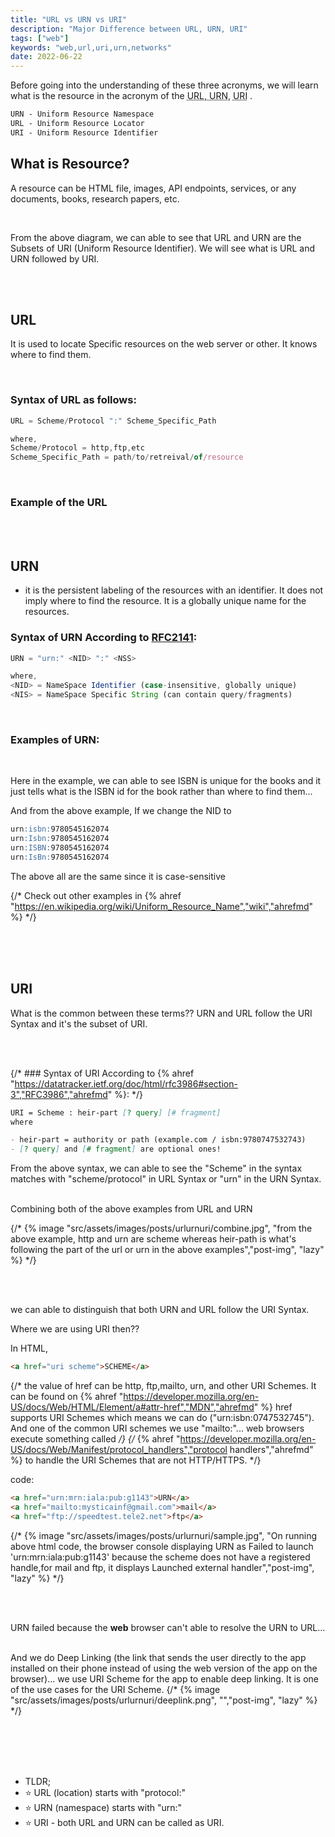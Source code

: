 ```yaml
---
title: "URL vs URN vs URI"
description: "Major Difference between URL, URN, URI"
tags: ["web"]
keywords: "web,url,uri,urn,networks"
date: 2022-06-22
---
```



Before going into the understanding of these three acronyms, we will learn what is the resource in the acronym of the <abbr title="Uniform Resource Locator">URL</abbr>,<abbr title="Uniform Resource Namespace"> URN</abbr>, <abbr title="Uniform Resource Identifier">URI</abbr> .

```md
URN - Uniform Resource Namespace
URL - Uniform Resource Locator
URI - Uniform Resource Identifier
```

## What is Resource?

A resource can be HTML file, images, API endpoints, services, or any documents, books, research papers, etc.

<ImageView
  src={vennDiagram}
  alt="venn diagram describing how URL and URN are subsets of URI"
/>

<br />

From the above diagram, we can able to see that URL and URN are the Subsets of URI (Uniform Resource Identifier). We will see what is URL and URN followed by URI.

<br />
<br />

## URL

It is used to locate Specific resources on the web server or other. It knows where to find them.

<br />

### Syntax of URL as follows:

```js
URL = Scheme/Protocol ":" Scheme_Specific_Path

where,
Scheme/Protocol = http,ftp,etc
Scheme_Specific_Path = path/to/retreival/of/resource
```

<br />

### Example of the URL

<ImageView
  src={url}
  alt="http:/abc.com/index.html?name=hello#section2 where http:/ is protocol, abc.com is authority, /index.html is location or path, ?name=hello is query, #section2 is fragment"
/>

<br />
<br />

## URN

- it is the persistent labeling of the resources with an identifier. It does not imply where to find the resource. It is a globally unique name for the resources.

### Syntax of URN According to [RFC2141](https://datatracker.ietf.org/doc/html/rfc2141#section-2):

```js
URN = "urn:" <NID> ":" <NSS>

where,
<NID> = NameSpace Identifier (case-insensitive, globally unique)
<NIS> = NameSpace Specific String (can contain query/fragments)
```

<br />

### Examples of URN:

<ImageView
  src={urn}
  alt="URN:ISBN:9780545162074 where NID is ISBN and NSS is 9780545162074"
/>

<br />

Here in the example, we can able to see ISBN is unique for the books and it just tells what is the ISBN id for the book rather than where to find them...

And from the above example, If we change the NID to

```md
urn:isbn:9780545162074
urn:Isbn:9780545162074
urn:ISBN:9780545162074
urn:IsBn:9780545162074
```

The above all are the same since it is case-sensitive

{/* Check out other examples in {% ahref "https://en.wikipedia.org/wiki/Uniform_Resource_Name","wiki","ahrefmd" %} */}

<br />
<br />
<br />

## URI

What is the common between these terms??
URN and URL follow the URI Syntax and it's the subset of URI.

<br />
<br />

{/* ### Syntax of URI According to {% ahref "https://datatracker.ietf.org/doc/html/rfc3986#section-3","RFC3986","ahrefmd" %}: */}

```md
URI = Scheme : heir-part [? query] [# fragment]
where

- heir-part = authority or path (example.com / isbn:9780747532743)
- [? query] and [# fragment] are optional ones!
```

From the above syntax, we can able to see the "Scheme" in the syntax matches with "scheme/protocol" in URL Syntax or "urn" in the URN Syntax.

<br />
Combining both of the above examples from URL and URN

{/* {% image "src/assets/images/posts/urlurnuri/combine.jpg", "from the above example, http and urn are scheme whereas heir-path is what's following the part of the url or urn in the above examples","post-img", "lazy" %} */}

<ImageView
  src={combine}
  alt="URN:ISBN:9780545162074 where NID is ISBN and NSS is 9780545162074"
/>

<br />
<br />

we can able to distinguish that both URN and URL follow the URI Syntax.

Where we are using URI then??

In HTML,

```html
<a href="uri scheme">SCHEME</a>
```

{/* the value of href can be http, ftp,mailto, urn, and other URI Schemes. It can be found on {% ahref "https://developer.mozilla.org/en-US/docs/Web/HTML/Element/a#attr-href","MDN","ahrefmd" %} href supports URI Schemes which means we can do ("urn:isbn:0747532745"). And one of the common URI schemes we use "mailto:"... web browsers execute something called */}
{/* {% ahref "https://developer.mozilla.org/en-US/docs/Web/Manifest/protocol_handlers","protocol handlers","ahrefmd" %} to handle the URI Schemes that are not HTTP/HTTPS. */}

code:

```html
<a href="urn:mrn:iala:pub:g1143">URN</a>
<a href="mailto:mysticainf@gmail.com">mail</a>
<a href="ftp://speedtest.tele2.net">ftp</a>
```

{/* {% image "src/assets/images/posts/urlurnuri/sample.jpg", "On running above html code, the browser console displaying URN as Failed to launch 'urn:mrn:iala:pub:g1143' because the scheme does not have a registered handle,for mail and ftp, it displays Launched external handler","post-img", "lazy" %} */}

<ImageWithCaption
  src={sample}
  caption="On running above html code, the browser console displaying URN as Failed to launch 'urn:mrn:iala:pub:g1143' because the scheme does not have a registered handle,for mail and ftp, it displays Launched external handler"
/>

<br />

<br />

URN failed because the **web** browser can't able to resolve the URN to URL...

<br />
And we do Deep Linking (the link that sends the user directly to the app
installed on their phone instead of using the web version of the app on the
browser)... we use URI Scheme for the app to enable deep linking. It is one of
the use cases for the URI Scheme.
{/* {% image "src/assets/images/posts/urlurnuri/deeplink.png", "","post-img", "lazy" %} */}

<ImageView
  src={deeplink}
  alt="diagram explaining the user clicks on the link that takes them to specific app and then deep linking checks whether the app is installed or not in user device, if yes then open the app and shows content. if not installed, it goes to play store or app store to install the app"
/>

<br />

<br />
<br />
<br />

- TLDR;
- ⭐ URL (location) starts with "protocol:"
- ⭐ URN (namespace) starts with "urn:"
- ⭐ URI - both URL and URN can be called as URI.

<br />
<br />

<br />
<br />

